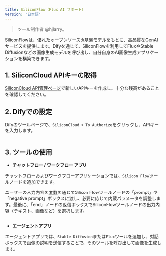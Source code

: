 ```yaml
---
title: SiliconFlow（Flux AI サポート）
version: '日本語'
---
```


> ツール制作者 @hjlarry。

SiliconFlowは、優れたオープンソースの基盤モデルをもとに、高品質なGenAIサービスを提供します。Difyを通じて、SiliconFlowを利用してFluxやStable Diffusionなどの画像生成モデルを呼び出し、自分自身のAI画像生成アプリケーションを構築できます。

## 1. SiliconCloud APIキーの取得

[SiliconCloud API管理ページ](https://cloud.siliconflow.cn/account/ak)で新しいAPIキーを作成し、十分な残高があることを確認してください。

## 2. Difyでの設定

Difyのツールページで、`SiliconCloud > To Authorize`をクリックし、APIキーを入力します。

<Frame caption="">
  <img src="../../../../img/截屏2024-09-27 13.04.16.png" alt="" />
</Frame>

## 3. ツールの使用

* **チャットフロー / ワークフロー アプリ**

チャットフローおよびワークフローアプリケーションでは、`Silicon Flow`ツールノードを追加できます。

ユーザーの入力内容を[変数](../../build-app/flow-app/variables)を通じてSilicon Flowツールノードの「prompt」や「negative prompt」ボックスに渡し、必要に応じて内蔵パラメータを調整します。最後に、「end」ノードの返信ボックスでSiliconFlowツールノードの出力内容（テキスト、画像など）を選択します。

<Frame caption="">
  <img src="../../../../img/截屏2024-09-27 13.17.40.png" alt="" />
</Frame>

* **エージェントアプリ**

エージェントアプリでは、`Stable Diffusion`または`Flux`ツールを追加し、対話ボックスで画像の説明を送信することで、そのツールを呼び出して画像を生成します。

<Frame caption="">
  <img src="../../../../img/截屏2024-09-27 13.14.16.png" alt="" />
</Frame>

<Frame caption="">
  <img src="../../../../img/截屏2024-09-27 13.13.06.png" alt="" />
</Frame>
